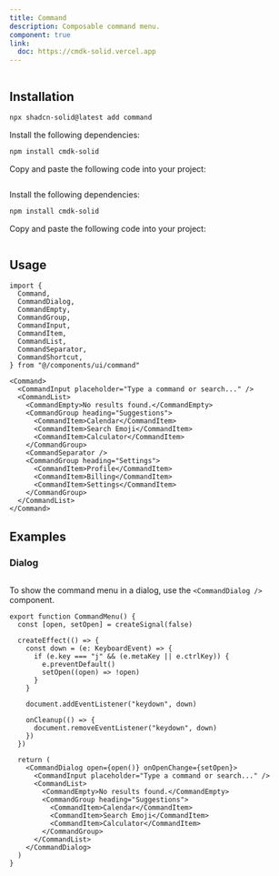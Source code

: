 ```yaml
---
title: Command
description: Composable command menu.
component: true
link:
  doc: https://cmdk-solid.vercel.app
---
```


<ComponentPreview name="command-demo" >

```tsx file=<rootDir>/src/registry/tailwindcss/examples/command-demo.tsx

```

</ComponentPreview>

## Installation

<ComponentInstallation >

```bash
npx shadcn-solid@latest add command
```

<Step >

<StepItem>Install the following dependencies:</StepItem>

```bash
npm install cmdk-solid
```

<StepItem>Copy and paste the following code into your project:</StepItem>
```tsx file=<rootDir>/src/registry/tailwindcss/ui/command.tsx
```

</Step>

<Step >

<StepItem>Install the following dependencies:</StepItem>

```bash
npm install cmdk-solid
```

<StepItem>Copy and paste the following code into your project:</StepItem>
```tsx file=<rootDir>/../packages/unocss/ui/command.tsx
```

</Step>

</ComponentInstallation>

## Usage

```tsx
import {
  Command,
  CommandDialog,
  CommandEmpty,
  CommandGroup,
  CommandInput,
  CommandItem,
  CommandList,
  CommandSeparator,
  CommandShortcut,
} from "@/components/ui/command"
```

```tsx
<Command>
  <CommandInput placeholder="Type a command or search..." />
  <CommandList>
    <CommandEmpty>No results found.</CommandEmpty>
    <CommandGroup heading="Suggestions">
      <CommandItem>Calendar</CommandItem>
      <CommandItem>Search Emoji</CommandItem>
      <CommandItem>Calculator</CommandItem>
    </CommandGroup>
    <CommandSeparator />
    <CommandGroup heading="Settings">
      <CommandItem>Profile</CommandItem>
      <CommandItem>Billing</CommandItem>
      <CommandItem>Settings</CommandItem>
    </CommandGroup>
  </CommandList>
</Command>
```

## Examples

### Dialog

<ComponentPreview name="command-dialog" >

```tsx file=<rootDir>/src/registry/tailwindcss/examples/command-dialog.tsx

```

</ComponentPreview>

To show the command menu in a dialog, use the `<CommandDialog />` component.

```tsx
export function CommandMenu() {
  const [open, setOpen] = createSignal(false)

  createEffect(() => {
    const down = (e: KeyboardEvent) => {
      if (e.key === "j" && (e.metaKey || e.ctrlKey)) {
        e.preventDefault()
        setOpen((open) => !open)
      }
    }

    document.addEventListener("keydown", down)

    onCleanup(() => {
      document.removeEventListener("keydown", down)
    })
  })

  return (
    <CommandDialog open={open()} onOpenChange={setOpen}>
      <CommandInput placeholder="Type a command or search..." />
      <CommandList>
        <CommandEmpty>No results found.</CommandEmpty>
        <CommandGroup heading="Suggestions">
          <CommandItem>Calendar</CommandItem>
          <CommandItem>Search Emoji</CommandItem>
          <CommandItem>Calculator</CommandItem>
        </CommandGroup>
      </CommandList>
    </CommandDialog>
  )
}
```
